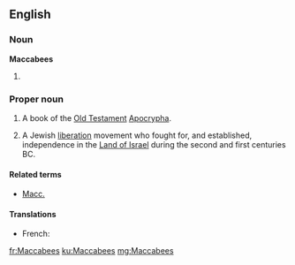 ==English==
{{wikipedia}}
{{book of the Bible|Books of the Maccabees}}

===Noun===
'''Maccabees'''

# {{plural of|Maccabee}}

===Proper noun===
{{en-proper noun}}
# {{context|biblical|lang=en}}  A book of the [[Old Testament]] [[Apocrypha]].
# {{context|history|lang=en}} A Jewish [[liberation]] movement who fought for, and established, independence in the [[Land of Israel]] during the second and first centuries BC.

====Related terms====
*[[Macc.]]

====Translations====
{{trans-top}}
* French: {{t+|fr|Maccabées}}
{{trans-mid}}
{{trans-bottom}}

[[fr:Maccabees]]
[[ku:Maccabees]]
[[mg:Maccabees]]